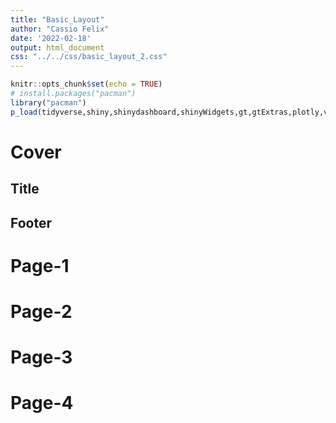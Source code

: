 ```yaml
---
title: "Basic_Layout"
author: "Cassio Felix"
date: '2022-02-18'
output: html_document
css: "../../css/basic_layout_2.css"
---
```


```r
knitr::opts_chunk$set(echo = TRUE)
# install.packages("pacman")
library("pacman")        
p_load(tidyverse,shiny,shinydashboard,shinyWidgets,gt,gtExtras,plotly,vembedr,showtext)
```


# Cover{#principal-cover}


## Title{#title}

::: {#dot-div}



:::


## Footer{#footer}


# Page-1{#principal .page-1}


# Page-2{#principal .page-2}


# Page-3{#principal .page-3}


# Page-4{#principal .page-4}

 




